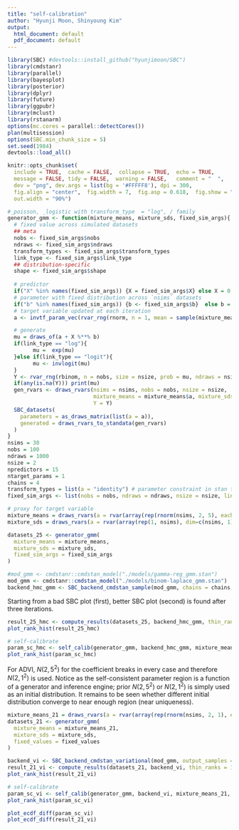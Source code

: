 ```yaml
---
title: "self-calibration"
author: "Hyunji Moon, Shinyoung Kim"
output:
  html_document: default
  pdf_document: default
---
```


```r
library(SBC) #devtools::install_github("hyunjimoon/SBC")
library(cmdstanr)
library(parallel)
library(bayesplot)
library(posterior)
library(dplyr)
library(future)
library(ggpubr)
library(mclust)
library(rstanarm)
options(mc.cores = parallel::detectCores())
plan(multisession)
options(SBC.min_chunk_size = 5)
set.seed(1984)
devtools::load_all()
```

```r
knitr::opts_chunk$set(
  include = TRUE,  cache = FALSE,  collapse = TRUE,  echo = TRUE,
  message = FALSE, tidy = FALSE,  warning = FALSE,   comment = "  ",
  dev = "png", dev.args = list(bg = '#FFFFF8'), dpi = 300,
  fig.align = "center",  fig.width = 7,  fig.asp = 0.618,  fig.show = "hold",
  out.width = "90%")
```

```r
#_poisson, _logistic with transform_type  = "log", / family 
generator_gmm <- function(mixture_means, mixture_sds, fixed_sim_args){
  # fixed value across simulated datasets
  ## meta
  nobs <- fixed_sim_args$nobs
  ndraws <- fixed_sim_args$ndraws
  transform_types <- fixed_sim_args$transform_types
  link_type <- fixed_sim_args$link_type
  ## distribution-specific
  shape <- fixed_sim_args$shape 
  
  # predictor
  if("X" %in% names(fixed_sim_args)) {X = fixed_sim_args$X} else X = 0
  # parameter with fixed distribution across `nsims` datasets
  if("b" %in% names(fixed_sim_args)) {b <- fixed_sim_args$b}  else b = 0
  # target variable updated at each iteration
  a <- invtf_param_vec(rvar_rng(rnorm, n = 1, mean = sample(mixture_means$a, nsims, replace=TRUE), sd=mixture_sds$a, ndraws = nsims), tf = transform_types$a)

  # generate
  mu = draws_of(a + X %**% b)
  if(link_type == "log"){
        mu =  exp(mu) 
  }else if(link_type == "logit"){
        mu <- invlogit(mu)
  }
  Y <- rvar_rng(rbinom, n = nobs, size = nsize, prob = mu, ndraws = nsims) 
  if(any(is.na(Y))) print(mu) 
  gen_rvars <- draws_rvars(nsims = nsims, nobs = nobs, nsize = nsize,
                           mixture_means = mixture_means$a, mixture_sds = mixture_sds$a, 
                           Y = Y)
  SBC_datasets(
    parameters = as_draws_matrix(list(a = a)), 
    generated = draws_rvars_to_standata(gen_rvars)
  )
}
nsims = 30
nobs = 100
ndraws = 1000
nsize = 2
npredictors = 15
ntarget_params = 1
chains = 4
transform_types = list(a = "identity") # parameter constraint in stan translated to generator (e.g. bound, simplex)
fixed_sim_args <- list(nobs = nobs, ndraws = ndraws, nsize = nsize, link_type = "logit", transform_types = transform_types, shape = 1,  b = rvar_rng(rnorm, ndraws = 1, n = npredictors, 0, 1), X = rvar(array(rnorm(n = nobs * npredictors, mean = 1, sd = 1), dim = c(1, nobs, npredictors))))

# proxy for target variable
mixture_means = draws_rvars(a = rvar(array(rep(rnorm(nsims, 2, 5), each = nsims), dim = c(nsims, nsims))))
mixture_sds = draws_rvars(a = rvar(array(rep(1, nsims), dim=c(nsims, 1))))

datasets_25 <- generator_gmm(
  mixture_means = mixture_means,
  mixture_sds = mixture_sds,
  fixed_sim_args = fixed_sim_args
)

#mod_gmm <- cmdstanr::cmdstan_model("./models/gamma-reg_gmm.stan")
mod_gmm <- cmdstanr::cmdstan_model("./models/binom-laplace_gmm.stan")
backend_hmc_gmm <- SBC_backend_cmdstan_sample(mod_gmm, chains = chains, iter_sampling = ndraws / chains)
```

Starting from a bad SBC plot (first), better SBC plot (second) is found after three iterations.
```r
result_25_hmc <- compute_results(datasets_25, backend_hmc_gmm, thin_ranks = 3)
plot_rank_hist(result_25_hmc)

# self-calibrate
param_sc_hmc <- self_calib(generator_gmm, backend_hmc_gmm, mixture_means, mixture_sds, nsims_fn = function(...){nsims}, thin = 3, transform_types = transform_types, fixed_generator_args = list(fixed_sim_args = fixed_sim_args))
plot_rank_hist(param_sc_hmc)
```

For ADVI, $N(2,5^2)$ for the coefficient breaks in every case and therefore $N(2,1^2)$ is used. Notice as the self-consistent parameter region is a function of a generator and inference engine; prior $N(2,5^2)$ or $N(2,1^2)$ is simply used as an initial distribution. It remains to be seen whether different initial distribution converge to near enough region (near uniqueness). 

```r
mixture_means_21 = draws_rvars(a = rvar(array(rep(rnorm(nsims, 2, 1), each = nsims), dim = c(nsims, nsims))))
datasets_21 <- generator_gmm(
  mixture_means = mixture_means_21,
  mixture_sds = mixture_sds,
  fixed_values = fixed_values
)

backend_vi <- SBC_backend_cmdstan_variational(mod_gmm, output_samples = ndraws, algorithm = "fullrank")
result_21_vi <- compute_results(datasets_21, backend_vi, thin_ranks = 1)
plot_rank_hist(result_21_vi)

# self-calibrate
param_sc_vi <- self_calib(generator_gmm, backend_vi, mixture_means_21, mixture_sds, nsims_fn = function(...){nsims}, thin = 1, fixed_generator_args = list(fixed_values = fixed_values, ))
plot_rank_hist(param_sc_vi)
```

```r
plot_ecdf_diff(param_sc_vi)
plot_ecdf_diff(result_21_vi)
```
